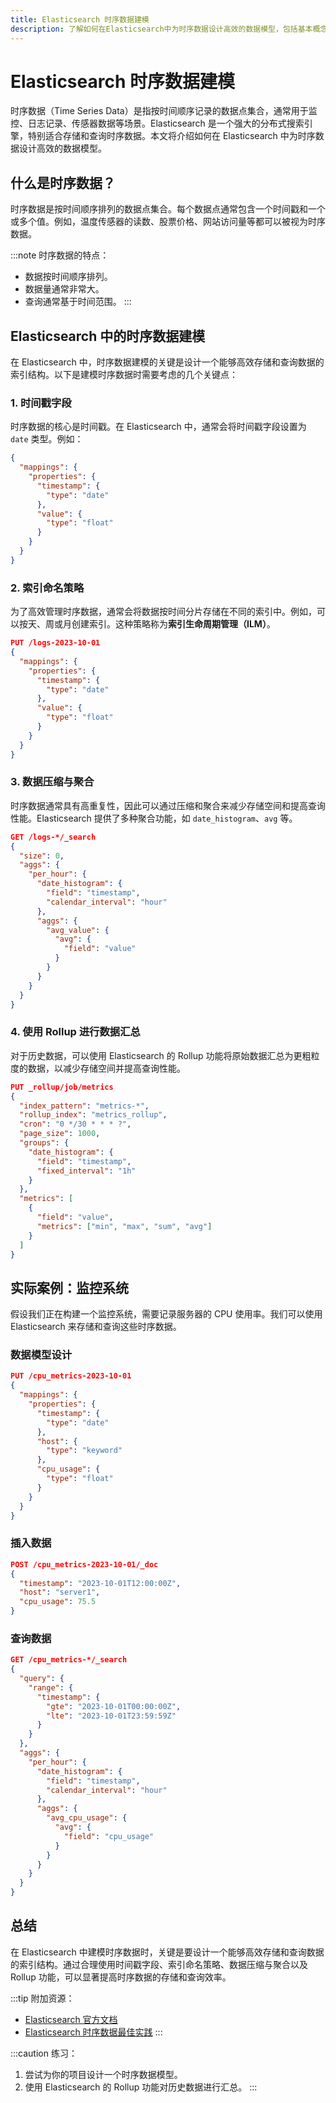 ```yaml
---
title: Elasticsearch 时序数据建模
description: 了解如何在Elasticsearch中为时序数据设计高效的数据模型，包括基本概念、实际案例和代码示例。
---
```


# Elasticsearch 时序数据建模

时序数据（Time Series Data）是指按时间顺序记录的数据点集合，通常用于监控、日志记录、传感器数据等场景。Elasticsearch 是一个强大的分布式搜索引擎，特别适合存储和查询时序数据。本文将介绍如何在 Elasticsearch 中为时序数据设计高效的数据模型。

## 什么是时序数据？

时序数据是按时间顺序排列的数据点集合。每个数据点通常包含一个时间戳和一个或多个值。例如，温度传感器的读数、股票价格、网站访问量等都可以被视为时序数据。

:::note
时序数据的特点：
- 数据按时间顺序排列。
- 数据量通常非常大。
- 查询通常基于时间范围。
:::

## Elasticsearch 中的时序数据建模

在 Elasticsearch 中，时序数据建模的关键是设计一个能够高效存储和查询数据的索引结构。以下是建模时序数据时需要考虑的几个关键点：

### 1. 时间戳字段

时序数据的核心是时间戳。在 Elasticsearch 中，通常会将时间戳字段设置为 `date` 类型。例如：

```json
{
  "mappings": {
    "properties": {
      "timestamp": {
        "type": "date"
      },
      "value": {
        "type": "float"
      }
    }
  }
}
```

### 2. 索引命名策略

为了高效管理时序数据，通常会将数据按时间分片存储在不同的索引中。例如，可以按天、周或月创建索引。这种策略称为**索引生命周期管理（ILM）**。

```json
PUT /logs-2023-10-01
{
  "mappings": {
    "properties": {
      "timestamp": {
        "type": "date"
      },
      "value": {
        "type": "float"
      }
    }
  }
}
```

### 3. 数据压缩与聚合

时序数据通常具有高重复性，因此可以通过压缩和聚合来减少存储空间和提高查询性能。Elasticsearch 提供了多种聚合功能，如 `date_histogram`、`avg` 等。

```json
GET /logs-*/_search
{
  "size": 0,
  "aggs": {
    "per_hour": {
      "date_histogram": {
        "field": "timestamp",
        "calendar_interval": "hour"
      },
      "aggs": {
        "avg_value": {
          "avg": {
            "field": "value"
          }
        }
      }
    }
  }
}
```

### 4. 使用 Rollup 进行数据汇总

对于历史数据，可以使用 Elasticsearch 的 Rollup 功能将原始数据汇总为更粗粒度的数据，以减少存储空间并提高查询性能。

```json
PUT _rollup/job/metrics
{
  "index_pattern": "metrics-*",
  "rollup_index": "metrics_rollup",
  "cron": "0 */30 * * * ?",
  "page_size": 1000,
  "groups": {
    "date_histogram": {
      "field": "timestamp",
      "fixed_interval": "1h"
    }
  },
  "metrics": [
    {
      "field": "value",
      "metrics": ["min", "max", "sum", "avg"]
    }
  ]
}
```

## 实际案例：监控系统

假设我们正在构建一个监控系统，需要记录服务器的 CPU 使用率。我们可以使用 Elasticsearch 来存储和查询这些时序数据。

### 数据模型设计

```json
PUT /cpu_metrics-2023-10-01
{
  "mappings": {
    "properties": {
      "timestamp": {
        "type": "date"
      },
      "host": {
        "type": "keyword"
      },
      "cpu_usage": {
        "type": "float"
      }
    }
  }
}
```

### 插入数据

```json
POST /cpu_metrics-2023-10-01/_doc
{
  "timestamp": "2023-10-01T12:00:00Z",
  "host": "server1",
  "cpu_usage": 75.5
}
```

### 查询数据

```json
GET /cpu_metrics-*/_search
{
  "query": {
    "range": {
      "timestamp": {
        "gte": "2023-10-01T00:00:00Z",
        "lte": "2023-10-01T23:59:59Z"
      }
    }
  },
  "aggs": {
    "per_hour": {
      "date_histogram": {
        "field": "timestamp",
        "calendar_interval": "hour"
      },
      "aggs": {
        "avg_cpu_usage": {
          "avg": {
            "field": "cpu_usage"
          }
        }
      }
    }
  }
}
```

## 总结

在 Elasticsearch 中建模时序数据时，关键是要设计一个能够高效存储和查询数据的索引结构。通过合理使用时间戳字段、索引命名策略、数据压缩与聚合以及 Rollup 功能，可以显著提高时序数据的存储和查询效率。

:::tip
附加资源：
- [Elasticsearch 官方文档](https://www.elastic.co/guide/en/elasticsearch/reference/current/index.html)
- [Elasticsearch 时序数据最佳实践](https://www.elastic.co/blog/elasticsearch-time-series-data)
:::

:::caution
练习：
1. 尝试为你的项目设计一个时序数据模型。
2. 使用 Elasticsearch 的 Rollup 功能对历史数据进行汇总。
:::